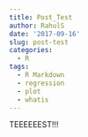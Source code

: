 ```yaml
---
title: Post_Test
author: RahulS
date: '2017-09-16'
slug: post-test
categories:
  - R
tags:
  - R Markdown
  - regression
  - plot
  - whatis
---
```


TEEEEEEST!!!